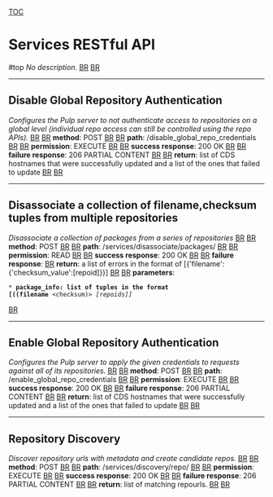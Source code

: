 [[TOC]]
= Services RESTful API = #top
''No description.'' [[BR]]
[[BR]]

----

== Disable Global Repository Authentication ==
''Configures the Pulp server to not authenticate access to repositories on a global level (individual repo access can still be controlled using the repo APIs).'' [[BR]]
[[BR]]
'''method''': POST [[BR]]
[[BR]]
'''path''': /disable_global_repo_credentials [[BR]]
[[BR]]
'''permission''': EXECUTE [[BR]]
[[BR]]
'''success response''': 200 OK [[BR]]
[[BR]]
'''failure response''': 206 PARTIAL CONTENT [[BR]]
[[BR]]
'''return''': list of CDS hostnames that were successfully updated and a list of the ones that failed to update [[BR]]
[[BR]]

----

== Disassociate a collection of filename,checksum tuples from multiple repositories ==
''Disassociate a collection of packages from a series of repositories'' [[BR]]
[[BR]]
'''method''': POST [[BR]]
[[BR]]
'''path''': /services/disassociate/packages/ [[BR]]
[[BR]]
'''permission''': READ [[BR]]
[[BR]]
'''success response''': 200 OK [[BR]]
[[BR]]
'''failure response''': [[BR]]
'''return''': a list of errors in the format of [{'filename':{'checksum_value':[repoid]}}] [[BR]]
[[BR]]
'''parameters''': 
 * '''package_info: list of tuples in the format [((filename''' <checksum)> ''[repoids]]''
[[BR]]

----

== Enable Global Repository Authentication ==
''Configures the Pulp server to apply the given credentials to requests against all of its repositories.'' [[BR]]
[[BR]]
'''method''': POST [[BR]]
[[BR]]
'''path''': /enable_global_repo_credentials [[BR]]
[[BR]]
'''permission''': EXECUTE [[BR]]
[[BR]]
'''success response''': 200 OK [[BR]]
[[BR]]
'''failure response''': 206 PARTIAL CONTENT [[BR]]
[[BR]]
'''return''': list of CDS hostnames that were successfully updated and a list of the ones that failed to update [[BR]]
[[BR]]

----

== Repository Discovery ==
''Discover repository urls with metadata and create candidate repos.'' [[BR]]
[[BR]]
'''method''': POST [[BR]]
[[BR]]
'''path''': /services/discovery/repo/ [[BR]]
[[BR]]
'''permission''': EXECUTE [[BR]]
[[BR]]
'''success response''': 200 OK [[BR]]
[[BR]]
'''failure response''': 206 PARTIAL CONTENT [[BR]]
[[BR]]
'''return''': list of matching repourls. [[BR]]
[[BR]]
